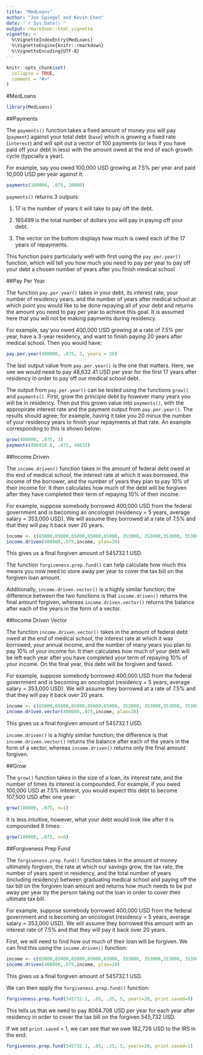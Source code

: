 ```yaml
---
title: "MedLoans"
author: "Jon Spiegel and Kevin Chen"
date: "`r Sys.Date()`"
output: rmarkdown::html_vignette
vignette: >
  %\VignetteIndexEntry{MedLoans}
  %\VignetteEngine{knitr::rmarkdown}
  %\VignetteEncoding{UTF-8}
---
```


```r
knitr::opts_chunk$set(
  collapse = TRUE,
  comment = "#>"
)
```

#MedLoans
```r
library(MedLoans)
```


##Payments
    
The `payments()` function takes a fixed amount of money you will pay (`payment`) against your total debt (`base`) which is growing a fixed rate (`interest`) and will spit out a vector of 100 payments (or less if you have paid off your debt in less) with the amount owed at the end of each growth cycle (typcially a year).
    
For example, say you owed 100,000 USD growing at 7.5% per year and paid 10,000 USD per year against it:
```r
payments(100000, .075, 10000)
```
`payments()` returns 3 outputs:
    
1. 17 is the number of years it will take to pay off the debt.
    
2. 165499 is the total number of dollars you will pay in paying off your debt.
    
3. The vector on the bottom displays how much is owed each of the 17 years of repayments.
    
This function pairs particularly well with first using the `pay.per.year()` function, which will tell you how much you need to pay per year to pay off your debt a chosen number of years after you finish medical school
    
##Pay Per Year
    
The function `pay.per.year()` takes in your debt, its interest rate, your number of residency years, and the number of years after medical school at which point you would like to be done repaying all of your debt and returns the amount you need to pay per year to achieve this goal. It is assumed here that you will not be making payments during residency.

For example, say you owed 400,000 USD growing at a rate of 7.5% per year, have a 3-year residency, and want to finish paying 20 years after medical school. Then you would have:

```r
pay.per.year(400000, .075, 3, years = 20)
```
The last output value from `pay.per.year()` is the one that matters. Here, we see we would need to pay 48,632.41 USD per year for the first 17 years after residency in order to pay off our medical school debt.
    
The output from `pay.per.year()` can be tested using the functions `grow()` and `payments()`. First, grow the principle debt by however many years you will be in residency. Then put this grown value into `payments()`, with the appropirate interest rate and the payment output from `pay.per.year()`. The results should agree; for example, having it take you 20 minus the number of your residency years to finish your repayments at that rate. An example corresponding to this is shown below:

```r
grow(400000, .075, 3)
payments(496918.8, .075, 48632)
```
    
##Income Driven
    
The `income.driven()` function takes in the amount of federal debt owed at the end of medical school, the interest rate at which it was borrowed, the income of the borrower, and the number of years they plan to pay 10% of their income for. It then calculates how much of the debt will be forgiven after they have completed their term of repaying 10% of their income.
    
For example, suppose somebody borrowed 400,000 USD from the federal government and is becoming an oncologist (residency = 5 years, average salary = 353,000 USD). We will assume they borrowed at a rate of 7.5% and that they will pay it back over 20 years.

```r
income <- c(65000,65000,65000,65000,65000, 353000, 353000,353000, 353000,353000, 353000,353000, 353000,353000, 353000,353000, 353000,353000, 353000,353000)
income.driven(400000,.075,income, plan=20)
```

This gives us a final forgiven amount of 545732.1 USD.
    
The function `forgiveness.prep.fund()` can help calculate how much this means you now need to store away per year to cover the tax bill on the forgiven loan amount.
    
Additionally, `income.driven.vector()` is a highly similar function; the difference between the two functions is that `income.driven()` returns the final amount forgiven, whereas `income.driven.vector()` returns the balance after each of the years in the form of a vector.

##Income Driven Vector
    
The function `income.driven.vector()` takes in the amount of federal debt owed at the end of medical school, the interest rate at which it was borrowed, your annual income, and the number of many years you plan to pay 10% of your income for. It then calculates how much of your debt will be left each year after you have completed your term of repaying 10% of your income. On the final year, this debt will be forgiven and taxed.
    
For example, suppose somebody borrowed 400,000 USD from the federal government and is becoming an oncologist (residency = 5 years, average salary = 353,000 USD). We will assume they borrowed at a rate of 7.5% and that they will pay it back over 20 years.

```r
income <- c(65000,65000,65000,65000,65000, 353000, 353000,353000, 353000,353000, 353000,353000, 353000,353000, 353000,353000, 353000,353000, 353000,353000)
income.driven.vector(400000,.075,income, plan=20)
```

This gives us a final forgiven amount of 545732.1 USD.
    
`income.driven()` is a highly similar function; the difference is that `income.driven.vector()` returns the balance after each of the years in the form of a vector, whereas `income.driven()` returns only the final amount forgiven.
    
##Grow
    
The `grow()` function takes in the size of a loan, its interest rate, and the number of times its interest is compounded. For example, if you owed 100,000 USD at 7.5% interest, you would expect this debt to become 107,500 USD after one year:

```r
grow(100000, .075, n=1)
```

It is less intuitive, however, what your debt would look like after it is compounded 8 times:

```r
grow(100000, .075, n=8)
```
    
##Forgiveness Prep Fund
    
The `forgiveness.prep.fund()` function takes in the amount of money ultimately forgiven, the rate at which our savings grow, the tax rate, the number of years spent in residency, and the total number of years (including residency) between graduating medical school and paying off the tax bill on the forgiven loan amount and returns how much needs to be put away per year by the person taking out the loan in order to cover their ultimate tax bill. 
    
For example, suppose somebody borrowed 400,000 USD from the federal government and is becoming an oncologist (residency = 5 years, average salary = 353,000 USD). We will assume they borrowed this amount with an interest rate of 7.5% and that they will pay it back over 20 years.
    
First, we will need to find how out much of their loan will be forgiven. We can find this using the `income.driven()` function:

```r
income <- c(65000,65000,65000,65000,65000, 353000, 353000,353000, 353000,353000, 353000,353000, 353000,353000, 353000,353000, 353000,353000, 353000,353000)
income.driven(400000,.075,income, plan=20)
```

This gives us a final forgiven amount of 545732.1 USD.
    
We can then apply the `forgiveness.prep.fund()` function:
    
```r
forgiveness.prep.fund(545732.1, .05, .35, 5, years=20, print.saved=0)
```

This tells us that we need to pay 8064.708 USD per year for each year after residency in order to cover the tax bill on the forgiven 545,732 USD.
    
If we set `print.saved` = 1, we can see that we owe 182,726 USD to the IRS in the end:

```r
forgiveness.prep.fund(545732.1, .05, .35, 5, years=20, print.saved=1)
```